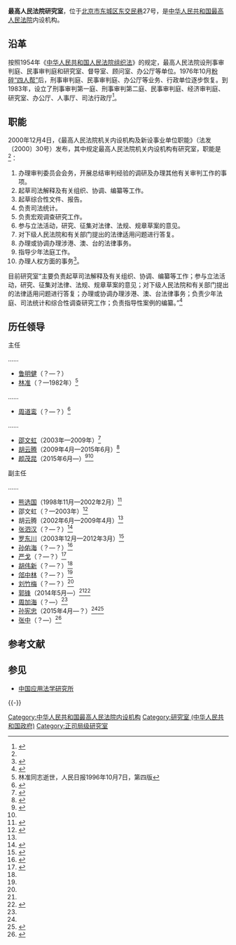 {{Infobox PRCG
|机构名称=最高人民法院研究室
|标志1=Red star.svg
|标志1说明=
|职位1=主任
|人员1=[[颜茂昆|颜茂昆]]
|职位2=
|人员2=
|人数2=
|上级机构=[[中华人民共和国最高人民法院|中华人民共和国最高人民法院]]
|机构类型=最高人民法院内设机构
|行政级别=正司局级
|成立时间=
|地址1=[[北京市|北京市]][[东城区_(北京市)|东城区]][[东交民巷|东交民巷]]27号
|邮编1=
|电话0=
|电话1={{Tel|86|10|}}
|传真1=
|官网=
}}

'''最高人民法院研究室'''，位于[[北京市|北京市]][[东城区_(北京市)|东城区]][[东交民巷|东交民巷]]27号，是[[中华人民共和国最高人民法院|中华人民共和国最高人民法院]]内设机构。

==沿革==
按照1954年《[[中华人民共和国人民法院组织法|中华人民共和国人民法院组织法]]》的规定，最高人民法院设刑事审判庭、民事审判庭和研究室、督导室、顾问室、办公厅等单位。1976年10月[[粉碎四人帮|粉碎“四人帮”]]后，刑事审判庭、民事审判庭、办公厅等业务、行政单位逐步恢复。到1983年，设立了刑事审判第一庭、刑事审判第二庭、民事审判庭、经济审判庭、研究室、办公厅、人事厅、司法行政厅<ref>{{Cite web |url = http://rmfyb.chinacourt.org/paper/html/2014-11/23/content_90796.htm?div=-1 |title = 最高人民法院机构设置简史 |author =  |date = 2014-11-23 |publisher = 人民法院报 |language =  |accessdate =  |quote =  |archive-date = 2020-11-04 |archive-url = https://web.archive.org/web/20201104154950/http://rmfyb.chinacourt.org/paper/html/2014-11/23/content_90796.htm?div=-1 |dead-url = no }}</ref>。

==职能==
2000年12月4日，《最高人民法院机关内设机构及新设事业单位职能》（法发〔2000〕30号）发布，其中规定最高人民法院机关内设机构有研究室，职能是<ref name=zhineng/>：
#办理审判委员会会务，开展总结审判经验的调研及办理其他有关审判工作的事项。
#起草司法解释及有关组织、协调、编纂等工作。
#起草综合性文件、报告。
#负责司法统计。
#负责宏观调查研究工作。
#参与立法活动，研究、征集对法律、法规、规章草案的意见。
#对下级人民法院和有关部门提出的法律适用问题进行答复。
#办理或协调办理涉港、澳、台的法律事务。
#指导少年法庭工作。
#办理人权方面的事务<ref name=zhineng>{{Cite web |url = http://www.pkulaw.cn/fulltext_form.aspx?Gid=124743 |title = 最高人民法院机关内设机构及新设事业单位职能 |author =  |date =  |publisher = 北大法宝 |language =  |accessdate = 2017-04-05 |quote =  |archive-date = 2020-05-09 |archive-url = https://web.archive.org/web/20200509020535/http://www.pkulaw.cn/fulltext_form.aspx?Gid=124743 |dead-url = no }}</ref>。

目前研究室“主要负责起草司法解释及有关组织、协调、编纂等工作；参与立法活动，研究、征集对法律、法规、规章草案的意见；对下级人民法院和有关部门提出的法律适用问题进行答复；办理或协调办理涉港、澳、台法律事务；负责少年法庭、司法统计和综合性调查研究工作；负责指导性案例的编纂。”<ref>{{Cite web|url = http://www.court.gov.cn/jigou-fayuanjigou-zhineng-22.html|title = 研究室|author = |date = |publisher = 中华人民共和国最高人民法院|language = |accessdate = 2017-04-05|quote = |archive-date = 2020-10-29|archive-url = https://web.archive.org/web/20201029215632/http://www.court.gov.cn/jigou-fayuanjigou-zhineng-22.html|dead-url = no}}</ref>

==历任领导==
{{col-begin}}
{{col-2}}
;主任

……
*[[鲁明健|鲁明健]]（？—？）
*[[林准|林准]]（？—1982年）<ref>林准同志逝世，人民日报1996年10月7日，第四版</ref>
……
*[[周道鸾|周道鸾]]（？—？）<ref>{{Cite web|url =http://www.jsfy.gov.cn/fyfc/ck63/2008/01/16/31911.html|title =客运公司写信谢法官7小时执结百万元客车案|author =|date =2008-01-16|publisher =江苏法院网|language =|accessdate =|quote =}}{{Dead link|date=2018年6月 |bot=InternetArchiveBot |fix-attempted=no }}</ref>
……
*[[邵文虹|邵文虹]]（2003年—2009年）<ref>{{Cite web |url = http://news.xinhuanet.com/legal/2007-03/08/content_5816705.htm |title = 最高人民法院研究室主任邵文虹与网友在线交流 |author =  |date = 2007-03-08 |publisher =新华网  |language =  |accessdate =  |quote =  }}</ref>
*[[胡云腾|胡云腾]]（2009年4月—2015年6月）<ref name=huyunt>{{Cite web |url = http://www.court.gov.cn/jigou-fayuanlingdao-jianli-15.html |title = 胡云腾同志简历 |author =  |date =  |publisher = 中华人民共和国最高人民法院 |language =  |accessdate = 2017-04-06 |quote =  |archive-url = https://web.archive.org/web/20170305031743/http://www.court.gov.cn/jigou-fayuanlingdao-jianli-15.html |archive-date = 2017-03-05 |dead-url = yes }}</ref>
*[[颜茂昆|颜茂昆]]（2015年6月—）<ref name=nsjg>{{Cite web|url =  http://www.court.gov.cn/jigou-fayuanbumen.html|title =  最高人民法院内设机构主要人员|author =  |date =  |publisher =  中华人民共和国最高人民法院|language =  |accessdate =  2017-04-06|quote =  |archive-date =  2020-11-04|archive-url =  https://web.archive.org/web/20201104190356/http://www.court.gov.cn/jigou-fayuanbumen.html|dead-url =  no}}</ref><ref name=yanmaok/>

{{col-2}}
;副主任

……
*[[熊选国|熊选国]]（1998年11月—2002年2月）<ref>{{Cite web|url =  http://www.china.com.cn/chinese/LP/16255.htm|title =  世纪之交话“两法”——刑法、刑事诉讼法实施中的问题及对策|author =  |date =  2001-01-08|publisher =  中国互联网新闻中心|language =  |accessdate =  |quote =  |archive-date =  2007-02-12|archive-url =  https://web.archive.org/web/20070212094240/http://www.china.com.cn/chinese/LP/16255.htm|dead-url =  no}}</ref>
*邵文虹（？—2003年）<ref>{{Cite web |url = http://www.chinacourt.org/article/detail/2003/03/id/47286.shtml |title = 我国三名法官入选国际少年与家庭法院法官协会领导机构 |author =  |date =  2003-03-28 |publisher = 中国法院网 |language =  |accessdate =  |quote =  }}</ref>
*胡云腾（2002年6月—2009年4月）<ref name=huyunt/>
*[[张泗汉|张泗汉]]（？—？）<ref>{{Cite web |url = http://news.163.com/09/0729/05/5FC8FF5A000120GR.html |title = 铁路公检法系统或将划归地方 |author =  |date = 2009-07-29 |publisher = 网易 |language =  |accessdate =  |quote =  }}{{Dead link|date=2020年1月 |bot=InternetArchiveBot |fix-attempted=yes }}</ref>
*[[罗东川|罗东川]]（2003年12月—2012年3月）<ref>{{Cite web|url =http://www.chinalaw.gov.cn/article/xwzx/fzxw/201106/20110600343877.shtml|title =案例指导制度为法官审案提供样板|author =|date =|publisher =人民日报2011年6月29日，第18版|language =|accessdate =|quote =}}{{dead link|date=2018年3月 |bot=InternetArchiveBot |fix-attempted=yes }}</ref>
*[[孙佑海|孙佑海]]（？—？）<ref>{{Cite web  |url =http://www.chinacourt.org/article/detail/2013/01/id/815480.shtml  |title =最高人民法院研究室副主任孙佑海就交流发言作点评  |author =  |date =2013-01-22  |publisher =中国法院网  |language =  |accessdate =  |quote =  |archive-date =2019-06-12  |archive-url =https://web.archive.org/web/20190612070418/https://www.chinacourt.org/article/detail/2013/01/id/815480.shtml  |dead-url =no  }}</ref>
*[[严戈|严戈]]（？—？）<ref name=yanmaok>{{Cite web |url = http://news.sohu.com/20150709/n416450974.shtml |title = 颜茂昆出任最高法研究室主任 胡云腾不再担任 |author =  |date = 2015-07-09 |publisher = 搜狐 |language =  |accessdate =  |quote =  |archive-date = 2019-05-21 |archive-url = https://web.archive.org/web/20190521184152/http://news.sohu.com/20150709/n416450974.shtml |dead-url = no }}</ref>
*[[胡伟新|胡伟新]]（？—？）<ref name=nsjg/>
*[[郃中林|郃中林]]（？—？）<ref name=yanmaok/>
*[[刘竹梅|刘竹梅]]（？—？）<ref name=nsjg/>
*[[郭锋_(最高法)|郭锋]]（2014年5月—）<ref name=nsjg/><ref>{{Cite web |url = http://www.chinacourt.org/article/detail/2014/05/id/1290379.shtml |title = 最高人民法院五名公选高层次人才履新 |author =  |date = 2014-05-09 |publisher = 中国法院网 |language =  |accessdate =  |quote =  |archive-date = 2018-02-24 |archive-url = https://web.archive.org/web/20180224113533/http://www.chinacourt.org/article/detail/2014/05/id/1290379.shtml |dead-url = no }}</ref>
*[[周加海|周加海]]（？—）<ref name=nsjg/>
*[[孙宪忠|孙宪忠]]（2015年4月—？）<ref name=nsjg/><ref>{{Cite web |url = http://news.fjsen.com/2015-04/30/content_16019467.htm |title = 最高法再度开门纳才 第二批交流挂职专家学者首亮相 |author =  |date = 2015-04-30 |publisher = 东南网 |language =  |accessdate =  |quote =  |archive-date = 2019-06-07 |archive-url = https://web.archive.org/web/20190607174803/http://news.fjsen.com/2015-04/30/content_16019467.htm |dead-url = no }}</ref>
*[[张中_(最高法)|张中]]（？—）<ref>{{Cite web |url = http://xaxfy.hncourt.gov.cn/public/detail.php?id=1103 |title = 最高人民法院到新安法院进行调研 |author =  |date = 2017-09-01 |publisher = 新安县法院网 |language =  |accessdate =  |quote =  |archive-date = 2019-06-05 |archive-url = https://web.archive.org/web/20190605230715/http://xaxfy.hncourt.gov.cn/public/detail.php?id=1103 |dead-url = no }}</ref>

{{col-end}}

== 参考文献 ==
{{Reflist|30em}}

== 参见 ==
{{Portal|中华人民共和国|法律}}
* [[中国应用法学研究所|中国应用法学研究所]]

{{-}}
{{中华人民共和国法院|最}}

[[Category:中华人民共和国最高人民法院内设机构|Category:中华人民共和国最高人民法院内设机构]]
[[Category:研究室_(中华人民共和国政府)|Category:研究室 (中华人民共和国政府)]]
[[Category:正司局级研究室|Category:正司局级研究室]]